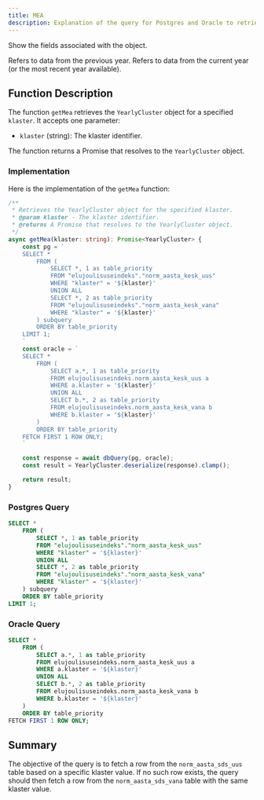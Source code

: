 ```yaml
---
title: MEA
description: Explanation of the query for Postgres and Oracle to retrieve the YearlyCluster object based on klaster.
---
```


<Card title="Fields for Norm Aasta Mea / Yearly Cluster Object" icon="link" href="/database/tables/norm_aasta_kesk_uus">Show the fields associated with the object.</Card>

<CardGroup cols={2}>
  <Card title="‘_vana’ (old)" icon="square-1">
    Refers to data from the previous year.
  </Card>
  <Card title="‘_uus’ (new)" icon="square-2">
    Refers to data from the current year (or the most recent year available).
  </Card>
</CardGroup>

## Function Description

The function `getMea` retrieves the `YearlyCluster` object for a specified `klaster`. It accepts one parameter:

- `klaster` (string): The klaster identifier.

The function returns a Promise that resolves to the `YearlyCluster` object.


### Implementation

Here is the implementation of the `getMea` function:

```typescript
/**
 * Retrieves the YearlyCluster object for the specified klaster.
 * @param klaster - The klaster identifier.
 * @returns A Promise that resolves to the YearlyCluster object.
 */
async getMea(klaster: string): Promise<YearlyCluster> {
    const pg = `
    SELECT *
        FROM (
            SELECT *, 1 as table_priority
            FROM "elujoulisuseindeks"."norm_aasta_kesk_uus"
            WHERE "klaster" = '${klaster}'
            UNION ALL
            SELECT *, 2 as table_priority
            FROM "elujoulisuseindeks"."norm_aasta_kesk_vana"
            WHERE "klaster" = '${klaster}'
        ) subquery
        ORDER BY table_priority
    LIMIT 1;
    `
    const oracle = `
    SELECT *
        FROM (
            SELECT a.*, 1 as table_priority
            FROM elujoulisuseindeks.norm_aasta_kesk_uus a
            WHERE a.klaster = '${klaster}'
            UNION ALL
            SELECT b.*, 2 as table_priority
            FROM elujoulisuseindeks.norm_aasta_kesk_vana b
            WHERE b.klaster = '${klaster}'
        )
        ORDER BY table_priority
    FETCH FIRST 1 ROW ONLY;
    `

    const response = await dbQuery(pg, oracle);
    const result = YearlyCluster.deserialize(response).clamp();

    return result;
}
```

### Postgres Query
```sql
SELECT *
    FROM (
        SELECT *, 1 as table_priority
        FROM "elujoulisuseindeks"."norm_aasta_kesk_uus"
        WHERE "klaster" = '${klaster}'
        UNION ALL
        SELECT *, 2 as table_priority
        FROM "elujoulisuseindeks"."norm_aasta_kesk_vana"
        WHERE "klaster" = '${klaster}'
    ) subquery
    ORDER BY table_priority
LIMIT 1;
```

### Oracle Query
```sql
SELECT *
    FROM (
        SELECT a.*, 1 as table_priority
        FROM elujoulisuseindeks.norm_aasta_kesk_uus a
        WHERE a.klaster = '${klaster}'
        UNION ALL
        SELECT b.*, 2 as table_priority
        FROM elujoulisuseindeks.norm_aasta_kesk_vana b
        WHERE b.klaster = '${klaster}'
    )
    ORDER BY table_priority
FETCH FIRST 1 ROW ONLY;
```

## Summary
The objective of the query is to fetch a row from the `norm_aasta_sds_uus` table based on a specific klaster value.
If no such row exists, the query should then fetch a row from the `norm_aasta_sds_vana` table with the same klaster value.